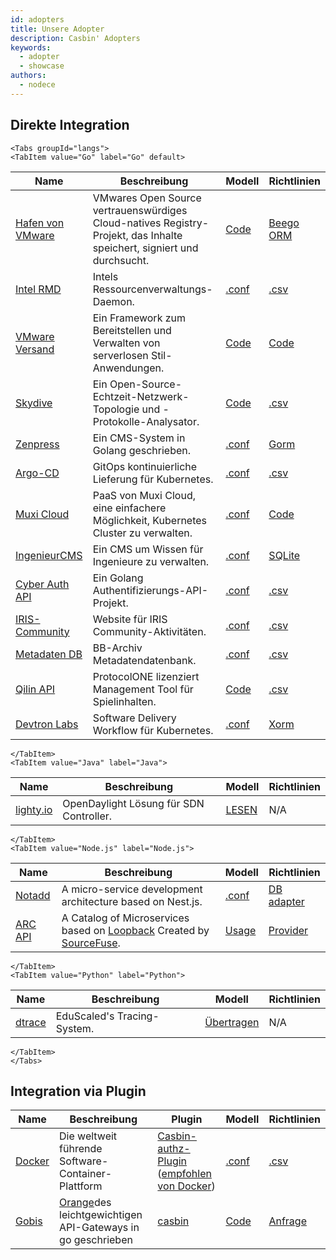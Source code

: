 ```yaml
---
id: adopters
title: Unsere Adopter
description: Casbin' Adopters
keywords:
  - adopter
  - showcase
authors:
  - nodece
---
```




## Direkte Integration

```mdx-code-block
<Tabs groupId="langs">
<TabItem value="Go" label="Go" default>
```

| Name                                                            | Beschreibung                                                                                                           | Modell                                                                                                     | Richtlinien                                                                                          |
| --------------------------------------------------------------- | ---------------------------------------------------------------------------------------------------------------------- | ---------------------------------------------------------------------------------------------------------- | ---------------------------------------------------------------------------------------------------- |
| [Hafen von VMware](https://github.com/goharbor/harbor)          | VMwares Open Source vertrauenswürdiges Cloud-natives Registry-Projekt, das Inhalte speichert, signiert und durchsucht. | [Code](https://github.com/goharbor/harbor/blob/master/src/pkg/permission/evaluator/rbac/casbin.go#L24-L44) | [Beego ORM](https://github.com/goharbor/harbor/blob/master/src/replication/dao/policy.go#L24-L26)    |
| [Intel RMD](https://github.com/intel/rmd)                       | Intels Ressourcenverwaltungs-Daemon.                                                                                   | [.conf](https://github.com/intel/rmd/blob/master/etc/rmd/acl/url/model.conf)                               | [.csv](https://github.com/intel/rmd/blob/master/etc/rmd/acl/url/policy.csv)                          |
| [VMware Versand](https://github.com/vmware/dispatch)            | Ein Framework zum Bereitstellen und Verwalten von serverlosen Stil-Anwendungen.                                        | [Code](https://github.com/vmware/dispatch/blob/master/pkg/identity-manager/handlers.go#L46-L55)            | [Code](https://github.com/vmware/dispatch/blob/master/pkg/identity-manager/handlers_test.go#L35-L45) |
| [Skydive](https://github.com/skydive-project/skydive)           | Ein Open-Source-Echtzeit-Netzwerk-Topologie und -Protokolle-Analysator.                                                | [Code](https://github.com/skydive-project/skydive/blob/master/config/config.go#L136-L140)                  | [.csv](https://github.com/skydive-project/skydive/blob/master/rbac/policy.csv)                       |
| [Zenpress](https://github.com/insionng/zenpress)                | Ein CMS-System in Golang geschrieben.                                                                                  | [.conf](https://github.com/insionng/zenpress/blob/master/content/config/rbac_model.conf)                   | [Gorm](https://github.com/insionng/zenpress/blob/master/model/user.go#L53-L77)                       |
| [Argo-CD](https://github.com/argoproj/argo-cd)                  | GitOps kontinuierliche Lieferung für Kubernetes.                                                                       | [.conf](https://github.com/argoproj/argo-cd/blob/master/util/rbac/model.conf)                              | [.csv](https://github.com/argoproj/argo-cd/blob/master/util/rbac/builtin-policy.csv)                 |
| [Muxi Cloud](https://github.com/muxiyun/Mae)                    | PaaS von Muxi Cloud, eine einfachere Möglichkeit, Kubernetes Cluster zu verwalten.                                     | [.conf](https://github.com/muxiyun/Mae/blob/master/conf/casbinmodel.conf)                                  | [Code](https://github.com/muxiyun/Mae/blob/master/pkg/casbin/initPolicy.go#L21-L95)                  |
| [IngenieurCMS](https://github.com/3xxx/EngineerCMS)             | Ein CMS um Wissen für Ingenieure zu verwalten.                                                                         | [.conf](https://github.com/3xxx/EngineerCMS/blob/master/conf/rbac_model.conf)                              | [SQLite](https://github.com/3xxx/EngineerCMS/blob/master/database/engineer.db)                       |
| [Cyber Auth API](https://github.com/CyberlifeCN/cyber-auth-api) | Ein Golang Authentifizierungs-API-Projekt.                                                                             | [.conf](https://github.com/CyberlifeCN/cyber-auth-api/blob/master/conf/authz_model.conf)                   | [.csv](https://github.com/CyberlifeCN/cyber-auth-api/blob/master/conf/authz_policy.csv)              |
| [IRIS-Community](https://github.com/irisnet/iris-community)     | Website für IRIS Community-Aktivitäten.                                                                                | [.conf](https://github.com/irisnet/iris-community/blob/master/authz/authz_model.conf)                      | [.csv](https://github.com/irisnet/iris-community/blob/master/authz/authz_policy.csv)                 |
| [Metadaten DB](https://github.com/Bnei-Baruch/mdb)              | BB-Archiv Metadatendatenbank.                                                                                          | [.conf](https://github.com/Bnei-Baruch/mdb/blob/master/data/permissions_model.conf)                        | [.csv](https://github.com/Bnei-Baruch/mdb/blob/master/data/permissions_policy.csv)                   |
| [Qilin API](https://github.com/ProtocolONE/qilin.api)           | ProtocolONE lizenziert Management Tool für Spielinhalten.                                                              | [Code](https://github.com/ProtocolONE/rbac/blob/master/model.go)                                           | [.csv](https://github.com/ProtocolONE/rbac/tree/master/conf)                                         |
| [Devtron Labs](https://github.com/devtron-labs/devtron)         | Software Delivery Workflow für Kubernetes.                                                                             | [.conf](https://github.com/devtron-labs/devtron/blob/main/auth_model.conf)                                 | [Xorm](https://github.com/devtron-labs/devtron/blob/main/internal/casbin/Adapter.go)                 |

```mdx-code-block
</TabItem>
<TabItem value="Java" label="Java">
```

| Name                                                             | Beschreibung                            | Modell                                                                                                                                                                             | Richtlinien |
| ---------------------------------------------------------------- | --------------------------------------- | ---------------------------------------------------------------------------------------------------------------------------------------------------------------------------------- | ----------- |
| [lighty.io](https://github.com/PantheonTechnologies/lighty-core) | OpenDaylight Lösung für SDN Controller. | [LESEN](https://github.com/PantheonTechnologies/lighty-core/blob/6f2ceaae6a68e08c96d14d2fa8ee060ad9f61606/lighty-examples/lighty-controller-springboot-netconf/README.md#security) | N/A         |

```mdx-code-block
</TabItem>
<TabItem value="Node.js" label="Node.js">
```

| Name                                                                    | Beschreibung                                                                                                                          | Modell                                                                                                                            | Richtlinien                                                                                                                         |
| ----------------------------------------------------------------------- | ------------------------------------------------------------------------------------------------------------------------------------- | --------------------------------------------------------------------------------------------------------------------------------- | ----------------------------------------------------------------------------------------------------------------------------------- |
| [Notadd](https://github.com/notadd/notadd)                              | A micro-service development architecture based on Nest.js.                                                                            | [.conf](https://github.com/notadd/notadd/blob/e58d0a0cf5d691c3fe20170e94cdd8e2c627abd4/apps/nest-upms/src/casbin/rbac_model.conf) | [DB adapter](https://github.com/notadd/notadd/blob/e58d0a0cf5d691c3fe20170e94cdd8e2c627abd4/apps/nest-upms/src/casbin/adapter.ts)   |
| [ARC API](https://github.com/sourcefuse/loopback4-microservice-catalog) | A Catalog of Microservices based on [Loopback](https://loopback.io/doc/en/lb4/) Created by [SourceFuse](https://www.sourcefuse.com/). | [Usage](https://github.com/sourcefuse/loopback4-authorization#Extension-enhancement-using-CASBIN-authorisation)                   | [Provider](https://github.com/sourcefuse/loopback4-authorization/blob/master/src/providers/casbin-authorization-action.provider.ts) |

```mdx-code-block
</TabItem>
<TabItem value="Python" label="Python">
```

| Name                                          | Beschreibung                | Modell                                                                                            | Richtlinien |
| --------------------------------------------- | --------------------------- | ------------------------------------------------------------------------------------------------- | ----------- |
| [dtrace](https://github.com/EduScaled/dtrace) | EduScaled's Tracing-System. | [Übertragen](https://github.com/EduScaled/dtrace/commit/6e8d6b52ec2fa120e8ad63f84a4aecc3eae14c02) | N/A         |

```mdx-code-block
</TabItem>
</Tabs>
```


## Integration via Plugin

| Name                                                  | Beschreibung                                                                                         | Plugin                                                                                                                                                                     | Modell                                                                                               | Richtlinien                                                                                               |
| ----------------------------------------------------- | ---------------------------------------------------------------------------------------------------- | -------------------------------------------------------------------------------------------------------------------------------------------------------------------------- | ---------------------------------------------------------------------------------------------------- | --------------------------------------------------------------------------------------------------------- |
| [Docker](https://github.com/docker/docker)            | Die weltweit führende Software-Container-Plattform                                                   | [Casbin-authz-Plugin](https://github.com/casbin/casbin-authz-plugin) ([empfohlen von Docker](https://docs.docker.com/engine/extend/legacy_plugins/#authorization-plugins)) | [.conf](https://github.com/casbin/casbin-authz-plugin/blob/master/examples/basic_model.conf)         | [.csv](https://github.com/casbin/casbin-authz-plugin/blob/master/examples/basic_policy.csv)               |
| [Gobis](https://github.com/orange-cloudfoundry/gobis) | [Orange](https://github.com/orange-cloudfoundry)des leichtgewichtigen API-Gateways in go geschrieben | [casbin](https://github.com/orange-cloudfoundry/gobis-middlewares/tree/master/casbin)                                                                                      | [Code](https://github.com/orange-cloudfoundry/gobis-middlewares/blob/master/casbin/model.go#L52-L65) | [Anfrage](https://github.com/orange-cloudfoundry/gobis-middlewares/blob/master/casbin/adapter.go#L46-L64) |
